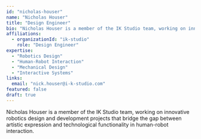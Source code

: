 ```yaml
---
id: "nicholas-houser"
name: "Nicholas Houser"
title: "Design Engineer"
bio: "Nicholas Houser is a member of the IK Studio team, working on innovative robotics design and development projects that bridge the gap between artistic expression and technological functionality in human-robot interaction."
affiliations:
  - organizationId: "ik-studio"
    role: "Design Engineer"
expertise:
  - "Robotics Design"
  - "Human-Robot Interaction"
  - "Mechanical Design"
  - "Interactive Systems"
links:
  email: "nick.houser@i-k-studio.com"
featured: false
draft: true
---
```


Nicholas Houser is a member of the IK Studio team, working on innovative robotics design and development projects that bridge the gap between artistic expression and technological functionality in human-robot interaction.
